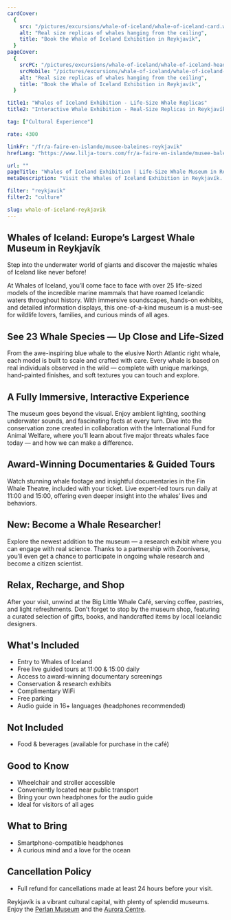 ```yaml
---
cardCover:
  {
    src: "/pictures/excursions/whale-of-iceland/whale-of-iceland-card.webp",
    alt: "Real size replicas of whales hanging from the ceiling",
    title: "Book the Whale of Iceland Exhibition in Reykjavík",
  }
pageCover:
  {
    srcPC: "/pictures/excursions/whale-of-iceland/whale-of-iceland-header-pc.webp",
    srcMobile: "/pictures/excursions/whale-of-iceland/whale-of-iceland-header-mobile.webp",
    alt: "Real size replicas of whales hanging from the ceiling",
    title: "Book the Whale of Iceland Exhibition in Reykjavík",
  }

title1: "Whales of Iceland Exhibition - Life-Size Whale Replicas"
title2: "Interactive Whale Exhibition - Real-Size Replicas in Reykjavík"

tag: ["Cultural Experience"]

rate: 4300

linkFr: "/fr/a-faire-en-islande/musee-baleines-reykjavik"
hrefLang: "https://www.lilja-tours.com/fr/a-faire-en-islande/musee-baleines-reykjavik"

url: ""
pageTitle: "Whales of Iceland Exhibition | Life-Size Whale Museum in Reykjavík"
metaDescription: "Visit the Whales of Iceland Exhibition in Reykjavík. See 23 life-size whale replicas, interactive exhibits, and award-winning documentaries. Perfect for wildlife enthusiasts!"

filter: "reykjavik"
filter2: "culture"

slug: whale-of-iceland-reykjavik
---
```


## Whales of Iceland: Europe’s Largest Whale Museum in Reykjavík

Step into the underwater world of giants and discover the majestic whales of Iceland like never before!

At Whales of Iceland, you’ll come face to face with over 25 life-sized models of the incredible marine mammals that have roamed Icelandic waters throughout history. With immersive soundscapes, hands-on exhibits, and detailed information displays, this one-of-a-kind museum is a must-see for wildlife lovers, families, and curious minds of all ages.

## See 23 Whale Species — Up Close and Life-Sized

From the awe-inspiring blue whale to the elusive North Atlantic right whale, each model is built to scale and crafted with care. Every whale is based on real individuals observed in the wild — complete with unique markings, hand-painted finishes, and soft textures you can touch and explore.

## A Fully Immersive, Interactive Experience

The museum goes beyond the visual. Enjoy ambient lighting, soothing underwater sounds, and fascinating facts at every turn. Dive into the conservation zone created in collaboration with the International Fund for Animal Welfare, where you'll learn about five major threats whales face today — and how we can make a difference.

## Award-Winning Documentaries & Guided Tours

Watch stunning whale footage and insightful documentaries in the Fin Whale Theatre, included with your ticket. Live expert-led tours run daily at 11:00 and 15:00, offering even deeper insight into the whales’ lives and behaviors.

## New: Become a Whale Researcher!

Explore the newest addition to the museum — a research exhibit where you can engage with real science. Thanks to a partnership with Zooniverse, you’ll even get a chance to participate in ongoing whale research and become a citizen scientist.

## Relax, Recharge, and Shop

After your visit, unwind at the Big Little Whale Café, serving coffee, pastries, and light refreshments. Don’t forget to stop by the museum shop, featuring a curated selection of gifts, books, and handcrafted items by local Icelandic designers.

## What's Included

- Entry to Whales of Iceland
- Free live guided tours at 11:00 & 15:00 daily
- Access to award-winning documentary screenings
- Conservation & research exhibits
- Complimentary WiFi
- Free parking
- Audio guide in 16+ languages (headphones recommended)

## Not Included

- Food & beverages (available for purchase in the café)

## Good to Know

- Wheelchair and stroller accessible
- Conveniently located near public transport
- Bring your own headphones for the audio guide
- Ideal for visitors of all ages

## What to Bring

- Smartphone-compatible headphones
- A curious mind and a love for the ocean

## Cancellation Policy

- Full refund for cancellations made at least 24 hours before your visit.

<script
  type="text/javascript"
  src="https://widgets.bokun.io/assets/javascripts/apps/build/BokunWidgetsLoader.js?bookingChannelUUID=97236c68-b945-4a96-8587-660bdc4c45fd"
  async
></script>

<div
  class="bokunWidget"
  data-src="https://widgets.bokun.io/online-sales/97236c68-b945-4a96-8587-660bdc4c45fd/experience-calendar/14386"
></div>

Reykjavík is a vibrant cultural capital, with plenty of splendid museums. Enjoy the <a href="/things-to-do-iceland/perlan-museum-reykjavik/" title="Perlan Museum">Perlan Museum</a> and the <a href="/things-to-do-iceland/northern-lights-museum-reykjavik/" title="Aurora museum in Reykjavík">Aurora Centre</a>.